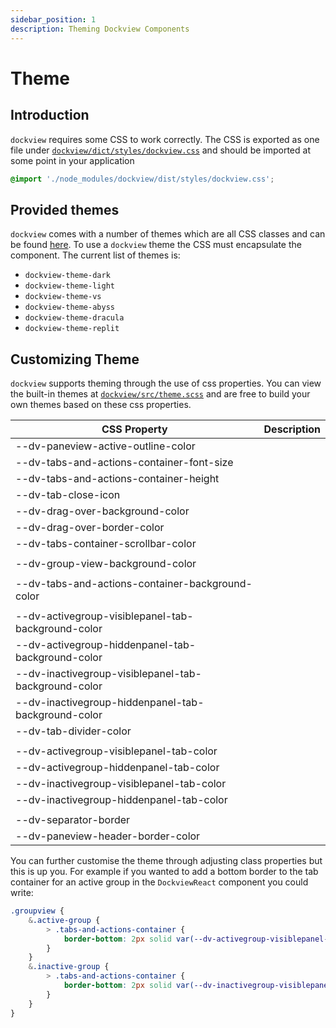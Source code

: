 ```yaml
---
sidebar_position: 1
description: Theming Dockview Components
---
```


# Theme

## Introduction

`dockview` requires some CSS to work correctly.
The CSS is exported as one file under [`dockview/dict/styles/dockview.css`](https://unpkg.com/browse/dockview@latest/dist/styles/dockview.css)
and should be imported at some point in your application

```css title="Example import with .css file"
@import './node_modules/dockview/dist/styles/dockview.css';
```

## Provided themes

`dockview` comes with a number of themes which are all CSS classes and can be found [here](https://github.com/mathuo/dockview/blob/master/packages/dockview-core/src/theme.scss).
To use a `dockview` theme the CSS must encapsulate the component. The current list of themes is:

-   `dockview-theme-dark`
-   `dockview-theme-light`
-   `dockview-theme-vs`
-   `dockview-theme-abyss`
-   `dockview-theme-dracula`
-   `dockview-theme-replit`

## Customizing Theme

`dockview` supports theming through the use of css properties.
You can view the built-in themes at [`dockview/src/theme.scss`](https://github.com/mathuo/dockview/blob/master/packages/dockview/src/theme.scss)
and are free to build your own themes based on these css properties.

| CSS Property                                         | Description |
| ---------------------------------------------------- | ----------- |
| --dv-paneview-active-outline-color                   |             |
| --dv-tabs-and-actions-container-font-size            |             |
| --dv-tabs-and-actions-container-height               |             |
| --dv-tab-close-icon                                  |             |
| --dv-drag-over-background-color                      |             |
| --dv-drag-over-border-color                          |             |
| --dv-tabs-container-scrollbar-color                  |             |
|                                                      |             |
| --dv-group-view-background-color                     |             |
|                                                      |             |
| --dv-tabs-and-actions-container-background-color     |             |
|                                                      |             |
| --dv-activegroup-visiblepanel-tab-background-color   |             |
| --dv-activegroup-hiddenpanel-tab-background-color    |             |
| --dv-inactivegroup-visiblepanel-tab-background-color |             |
| --dv-inactivegroup-hiddenpanel-tab-background-color  |             |
| --dv-tab-divider-color                               |             |
|                                                      |             |
| --dv-activegroup-visiblepanel-tab-color              |             |
| --dv-activegroup-hiddenpanel-tab-color               |             |
| --dv-inactivegroup-visiblepanel-tab-color            |             |
| --dv-inactivegroup-hiddenpanel-tab-color             |             |
|                                                      |             |
| --dv-separator-border                                |             |
| --dv-paneview-header-border-color                    |             |

You can further customise the theme through adjusting class properties but this is up you.
For example if you wanted to add a bottom border to the tab container for an active group in the `DockviewReact` component you could write:

```css title="Additional CSS to show a bottom border on active groups"
.groupview {
    &.active-group {
        > .tabs-and-actions-container {
            border-bottom: 2px solid var(--dv-activegroup-visiblepanel-tab-background-color);
        }
    }
    &.inactive-group {
        > .tabs-and-actions-container {
            border-bottom: 2px solid var(--dv-inactivegroup-visiblepanel-tab-background-color);
        }
    }
}
```
